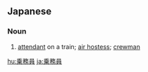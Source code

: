 {{also|乘务员|乘務員}}
==Japanese==
{{ja-kanjitab|じょう|む|いん|yomi=on}}

===Noun===
{{ja-noun|じょうむいん|kyu=乘務員}}

# [[attendant]] on a train; [[air hostess]]; [[crewman]]

[[hu:乗務員]]
[[ja:乗務員]]